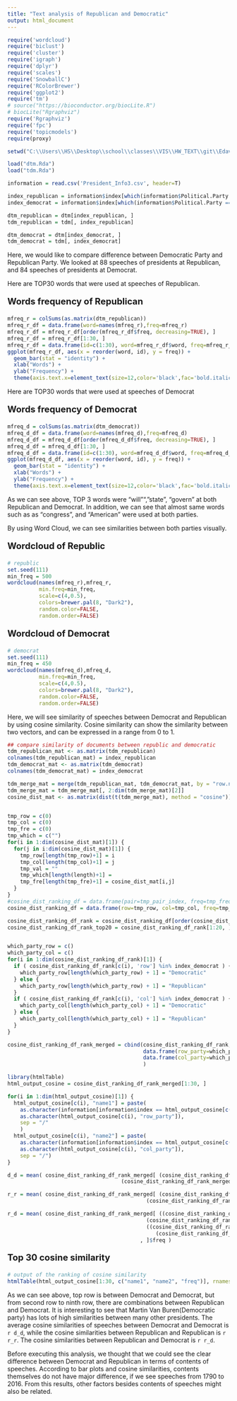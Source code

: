 ```yaml
---
title: "Text analysis of Republican and Democratic"
output: html_document
---
```


```r
require('wordcloud')
require('biclust')
require('cluster')
require('igraph') 
require('dplyr')
require('scales')
require('SnowballC')
require('RColorBrewer')
require('ggplot2')
require('tm')
# source("https://bioconductor.org/biocLite.R")
# biocLite("Rgraphviz")
require('Rgraphviz')
require('fpc')
require('topicmodels')
require(proxy)

setwd("C:\\Users\\HS\\Desktop\\school\\classes\\VIS\\HW_TEXT\\git\\Edav-Text\\")

load("dtm.Rda")
load("tdm.Rda")

information = read.csv('President_Info3.csv', header=T)

index_republican = information$index[which(information$Political.Party == "Republican")]
index_democrat = information$index[which(information$Political.Party == "Democrat")]

dtm_republican = dtm[index_republican, ]
tdm_republican = tdm[, index_republican]

dtm_democrat = dtm[index_democrat, ]
tdm_democrat = tdm[, index_democrat]

```

Here, we would like to compare difference between Democratic Party and Republican Party. 
We looked at 88 speeches of presidents at Republican, and 84 speeches of presidents at Democrat.

Here are TOP30 words that were used at speeches of Republican.
<p style="text-align: left; font-size:20px; font-weight:bold;">Words frequency of Republican</p>
```r
mfreq_r = colSums(as.matrix(dtm_republican))
mfreq_r_df = data.frame(word=names(mfreq_r),freq=mfreq_r)
mfreq_r_df = mfreq_r_df[order(mfreq_r_df$freq, decreasing=TRUE), ]
mfreq_r_df = mfreq_r_df[1:30, ]
mfreq_r_df = data.frame(id=c(1:30), word=mfreq_r_df$word, freq=mfreq_r_df$freq)
ggplot(mfreq_r_df, aes(x = reorder(word, id), y = freq)) +
  geom_bar(stat = "identity") +
  xlab("Words") +
  ylab("Frequency") +
  theme(axis.text.x=element_text(size=12,color='black',fac='bold.italic',angle=45,hjust=0.5))
```

Here are TOP30 words that were used at speeches of Democrat
<p style="text-align: left; font-size:20px; font-weight:bold;">Words frequency of Democrat</p>
```r
mfreq_d = colSums(as.matrix(dtm_democrat))
mfreq_d_df = data.frame(word=names(mfreq_d),freq=mfreq_d)
mfreq_d_df = mfreq_d_df[order(mfreq_d_df$freq, decreasing=TRUE), ]
mfreq_d_df = mfreq_d_df[1:30, ]
mfreq_d_df = data.frame(id=c(1:30), word=mfreq_d_df$word, freq=mfreq_d_df$freq)
ggplot(mfreq_d_df, aes(x = reorder(word, id), y = freq)) +
  geom_bar(stat = "identity") +
  xlab("Words") +
  ylab("Frequency") +
  theme(axis.text.x=element_text(size=12,color='black',fac='bold.italic',angle=45,hjust=0.5))
```

As we can see above, TOP 3 words were "will"", "state", "govern" at both Republican and Democrat. 
In addition, we can see that almost same words such as as "congress", and "American" were used at both parties.

By using Word Cloud, we can see similarities between both parties visually.

<p style="text-align: left; font-size:20px; font-weight:bold;">Wordcloud of Republic</p>
```r
# republic
set.seed(111)
min_freq = 500
wordcloud(names(mfreq_r),mfreq_r,
          min.freq=min_freq,
          scale=c(4,0.5),
          colors=brewer.pal(8, "Dark2"),
          random.color=FALSE, 
          random.order=FALSE)
```

<p style="text-align: left; font-size:20px; font-weight:bold;">Wordcloud of Democrat</p>
```r
# democrat
set.seed(111)
min_freq = 450
wordcloud(names(mfreq_d),mfreq_d,
          min.freq=min_freq,
          scale=c(4,0.5),
          colors=brewer.pal(8, "Dark2"),
          random.color=FALSE, 
          random.order=FALSE)
```

Here, we will see similarity of speeches between Democrat and Republican by using cosine similarity. Cosine similarity can show the similarity between two vectors, and can be expressed in a range from 0 to 1. 
```r
## compare similarity of documents between republic and democratic
tdm_republican_mat <- as.matrix(tdm_republican)
colnames(tdm_republican_mat) = index_republican
tdm_democrat_mat <- as.matrix(tdm_democrat)
colnames(tdm_democrat_mat) = index_democrat

tdm_merge_mat = merge(tdm_republican_mat, tdm_democrat_mat, by = "row.names")
tdm_merge_mat = tdm_merge_mat[, 2:dim(tdm_merge_mat)[2]]
cosine_dist_mat <- as.matrix(dist(t(tdm_merge_mat), method = "cosine"))


tmp_row = c(0)
tmp_col = c(0)
tmp_fre = c(0)
tmp_which = c("")
for(i in 1:dim(cosine_dist_mat)[1]) {
  for(j in i:dim(cosine_dist_mat)[1]) {
    tmp_row[length(tmp_row)+1] = i
    tmp_col[length(tmp_col)+1] = j
    tmp_val = ""
    tmp_which[length(length)+1] = 
    tmp_fre[length(tmp_fre)+1] = cosine_dist_mat[i,j]
  }
}
#cosine_dist_ranking_df = data.frame(pair=tmp_pair_index, freq=tmp_frequency)
cosine_dist_ranking_df = data.frame(row=tmp_row, col=tmp_col, freq=tmp_fre)

cosine_dist_ranking_df_rank = cosine_dist_ranking_df[order(cosine_dist_ranking_df$freq, decreasing=TRUE), ]
cosine_dist_ranking_df_rank_top20 = cosine_dist_ranking_df_rank[1:20, ]


which_party_row = c()
which_party_col = c()
for(i in 1:dim(cosine_dist_ranking_df_rank)[1]) {
  if ( cosine_dist_ranking_df_rank[c(i), 'row'] %in% index_democrat ) {  
    which_party_row[length(which_party_row) + 1] = "Democratic"
  } else {
    which_party_row[length(which_party_row) + 1] = "Republican"
  }
  if ( cosine_dist_ranking_df_rank[c(i), 'col'] %in% index_democrat ) {  
    which_party_col[length(which_party_col) + 1] = "Democratic"
  } else {
    which_party_col[length(which_party_col) + 1] = "Republican"
  }  
}

cosine_dist_ranking_df_rank_merged = cbind(cosine_dist_ranking_df_rank, 
                                           data.frame(row_party=which_party_row), 
                                           data.frame(col_party=which_party_col)
                                           )

library(htmlTable)
html_output_cosine = cosine_dist_ranking_df_rank_merged[1:30, ]

for(i in 1:dim(html_output_cosine)[1]) {
  html_output_cosine[c(i), "name1"] = paste(
    as.character(information[information$index == html_output_cosine[c(i), "row"], ]$name), 
    as.character(html_output_cosine[c(i), "row_party"]),
    sep = "/"
    )
  html_output_cosine[c(i), "name2"] = paste(
    as.character(information[information$index == html_output_cosine[c(i), "col"], ]$name), 
    as.character(html_output_cosine[c(i), "col_party"]), 
    sep = "/")
}

d_d = mean( cosine_dist_ranking_df_rank_merged[ (cosine_dist_ranking_df_rank_merged$row_party == "Democratic") &
                                    (cosine_dist_ranking_df_rank_merged$col_party == "Democratic")  , ]$freq )

r_r = mean( cosine_dist_ranking_df_rank_merged[ (cosine_dist_ranking_df_rank_merged$row_party == "Republican") &
                                            (cosine_dist_ranking_df_rank_merged$col_party == "Republican")  , ]$freq )

r_d = mean( cosine_dist_ranking_df_rank_merged[ ((cosine_dist_ranking_df_rank_merged$row_party == "Democratic") &
                                            (cosine_dist_ranking_df_rank_merged$col_party == "Republican")) |
                                            ((cosine_dist_ranking_df_rank_merged$row_party == "Democratic") &
                                               (cosine_dist_ranking_df_rank_merged$col_party == "Republican"))
                                          , ]$freq )
```

<p style="text-align: left; font-size:20px; font-weight:bold;">Top 30 cosine similarity</p>
```r
# output of the ranking of cosine similarity
htmlTable(html_output_cosine[1:30, c("name1", "name2", "freq")], rnames = c(1:30))
```

As we can see above, top row is between Democrat and Democrat, but from second row to ninth row, there are combinations between Republican and Democrat. It is interesting to see that Martin Van Buren(Democratic party) has lots of high similarities between many other presidents. The average cosine similarities of speeches between Democrat and Democrat is `r d_d`, while the cosine similarities between Republican and Republican is `r r_r`. The cosine similarities between Republican and Democrat is `r r_d`.


Before executing this analysis, we thought that we could see the clear difference between Democrat and Republican in terms of contents of speeches. According to bar plots and cosine similarities, contents themselves do not have major difference, if we see speeches from 1790 to 2016. From this results, other factors besides contents of speeches might also be related.


